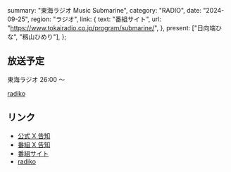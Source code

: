   summary: "東海ラジオ Music Submarine",
  category: "RADIO",
  date: "2024-09-25",
  region: "ラジオ",
  link: {
    text: "番組サイト",
    url: "https://www.tokairadio.co.jp/program/submarine/",
  },
  present: ["日向端ひな", "籾山ひめり"],
};

## 放送予定

東海ラジオ 26:00 〜

[radiko](http://radiko.jp/#TOKAIRADIO)

## リンク

- [公式 X 告知](https://x.com/takanenofficial/status/1838873609777099078)
- [番組 X 告知](https://x.com/music_submarine/status/1838850937915421059)
- [番組サイト](https://www.tokairadio.co.jp/program/submarine/)
- [radiko](http://radiko.jp/#TOKAIRADIO)
